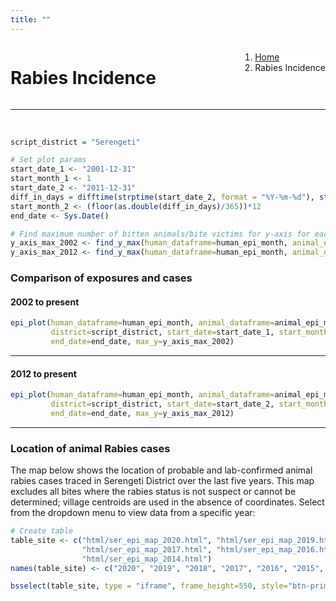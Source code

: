 ```yaml
---
title: ""
---
```


<!--Add a loading bar!-->
<script src="pace.js"></script>
<link href="pace_loadbar_loading.css" rel="stylesheet" />

<!--Create a block for title and breadcrumbs to appear on same line-->
<div style="width: 100%; display: inline-block;">
<div style="float: left;">
<h1>Rabies Incidence</h1>
</div>
<div style="float: right;">
<ol class="breadcrumb" style="background-color:white;">
  <li class="breadcrumb-item"><a href="index.html">Home</a></li>
  <li class="breadcrumb-item active">Rabies Incidence</li>
</ol>
</div>
</div>
<hr class="hr-orange">

<br>
  
<!--Begin page content!-->

```r
script_district = "Serengeti"
```


```r
# Set plot params
start_date_1 <- "2001-12-31"
start_month_1 <- 1
start_date_2 <- "2011-12-31"
diff_in_days = difftime(strptime(start_date_2, format = "%Y-%m-%d"), strptime(start_date_1, format = "%Y-%m-%d"), units = "days")
start_month_2 <- (floor(as.double(diff_in_days)/365))*12 
end_date <- Sys.Date()

# Find maximum number of bitten animals/bite victims for y-axis for each district
y_axis_max_2002 <- find_y_max(human_dataframe=human_epi_month, animal_dataframe=animal_epi_month, start_month=start_month_1, type="epi")
y_axis_max_2012 <- find_y_max(human_dataframe=human_epi_month, animal_dataframe=animal_epi_month, start_month=start_month_2, type="epi")
```
  
### Comparison of exposures and cases {.tabset .tabset-pills}   
  
#### 2002 to present  
``` r
epi_plot(human_dataframe=human_epi_month, animal_dataframe=animal_epi_month,
         district=script_district, start_date=start_date_1, start_month=start_month_1,
         end_date=end_date, max_y=y_axis_max_2002)
```

<hr class="hr-grey">
  
#### 2012 to present  
``` r
epi_plot(human_dataframe=human_epi_month, animal_dataframe=animal_epi_month, 
         district=script_district, start_date=start_date_2, start_month=start_month_2,
         end_date=end_date, max_y=y_axis_max_2012)
```

<hr class="hr-grey">
  
### Location of animal Rabies cases  
  
The map below shows the location of probable and lab-confirmed animal rabies cases traced in Serengeti District over the last five years.  This map excludes all bites where the rabies status is not suspect or cannot be determined; village centroids are used in the absence of coordinates. Select from the dropdown menu to view data from a specific year:  

```r
# Create table
table_site <- c("html/ser_epi_map_2020.html", "html/ser_epi_map_2019.html", "html/ser_epi_map_2018.html",
                "html/ser_epi_map_2017.html", "html/ser_epi_map_2016.html", "html/ser_epi_map_2015.html",
                "html/ser_epi_map_2014.html")
names(table_site) <- c("2020", "2019", "2018", "2017", "2016", "2015", "2014")

bsselect(table_site, type = "iframe", frame_height=550, style="btn-primary", show_tick=TRUE, height=0)
```
